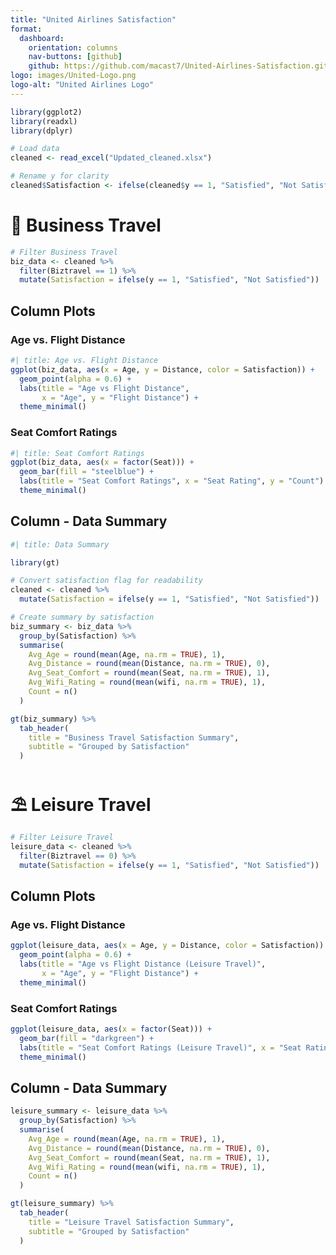 ```yaml
---
title: "United Airlines Satisfaction"
format: 
  dashboard:
    orientation: columns
    nav-buttons: [github]
    github: https://github.com/macast7/United-Airlines-Satisfaction.git
logo: images/United-Logo.png
logo-alt: "United Airlines Logo"
---
```


```r
library(ggplot2)
library(readxl)
library(dplyr)

# Load data
cleaned <- read_excel("Updated_cleaned.xlsx")

# Rename y for clarity
cleaned$Satisfaction <- ifelse(cleaned$y == 1, "Satisfied", "Not Satisfied")
```

# 💼 Business Travel

```r
# Filter Business Travel
biz_data <- cleaned %>%
  filter(Biztravel == 1) %>%
  mutate(Satisfaction = ifelse(y == 1, "Satisfied", "Not Satisfied"))
```

## Column Plots

### Age vs. Flight Distance

```r
#| title: Age vs. Flight Distance
ggplot(biz_data, aes(x = Age, y = Distance, color = Satisfaction)) +
  geom_point(alpha = 0.6) +
  labs(title = "Age vs Flight Distance",
       x = "Age", y = "Flight Distance") +
  theme_minimal()
```

### Seat Comfort Ratings

```r
#| title: Seat Comfort Ratings
ggplot(biz_data, aes(x = factor(Seat))) +
  geom_bar(fill = "steelblue") +
  labs(title = "Seat Comfort Ratings", x = "Seat Rating", y = "Count") +
  theme_minimal()
```

## Column - Data Summary

```r
#| title: Data Summary

library(gt)

# Convert satisfaction flag for readability
cleaned <- cleaned %>%
  mutate(Satisfaction = ifelse(y == 1, "Satisfied", "Not Satisfied"))

# Create summary by satisfaction
biz_summary <- biz_data %>%
  group_by(Satisfaction) %>%
  summarise(
    Avg_Age = round(mean(Age, na.rm = TRUE), 1),
    Avg_Distance = round(mean(Distance, na.rm = TRUE), 0),
    Avg_Seat_Comfort = round(mean(Seat, na.rm = TRUE), 1),
    Avg_Wifi_Rating = round(mean(wifi, na.rm = TRUE), 1),
    Count = n()
  )

gt(biz_summary) %>%
  tab_header(
    title = "Business Travel Satisfaction Summary",
    subtitle = "Grouped by Satisfaction"
  )
```

# ⛱️ Leisure Travel

```r
# Filter Leisure Travel
leisure_data <- cleaned %>%
  filter(Biztravel == 0) %>%
  mutate(Satisfaction = ifelse(y == 1, "Satisfied", "Not Satisfied"))
```

## Column Plots

### Age vs. Flight Distance

```r
ggplot(leisure_data, aes(x = Age, y = Distance, color = Satisfaction)) +
  geom_point(alpha = 0.6) +
  labs(title = "Age vs Flight Distance (Leisure Travel)",
       x = "Age", y = "Flight Distance") +
  theme_minimal()
```

### Seat Comfort Ratings

```r
ggplot(leisure_data, aes(x = factor(Seat))) +
  geom_bar(fill = "darkgreen") +
  labs(title = "Seat Comfort Ratings (Leisure Travel)", x = "Seat Rating", y = "Count") +
  theme_minimal()
```

## Column - Data Summary

```r
leisure_summary <- leisure_data %>%
  group_by(Satisfaction) %>%
  summarise(
    Avg_Age = round(mean(Age, na.rm = TRUE), 1),
    Avg_Distance = round(mean(Distance, na.rm = TRUE), 0),
    Avg_Seat_Comfort = round(mean(Seat, na.rm = TRUE), 1),
    Avg_Wifi_Rating = round(mean(wifi, na.rm = TRUE), 1),
    Count = n()
  )

gt(leisure_summary) %>%
  tab_header(
    title = "Leisure Travel Satisfaction Summary",
    subtitle = "Grouped by Satisfaction"
  )

```
